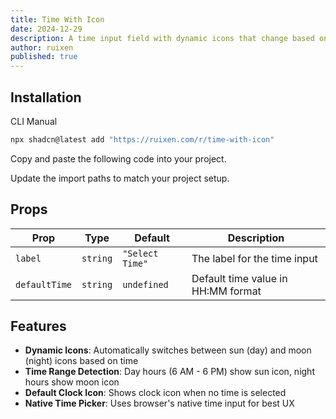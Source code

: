 ```yaml
---
title: Time With Icon
date: 2024-12-29
description: A time input field with dynamic icons that change based on the selected time
author: ruixen
published: true
---
```


<ComponentPreview name="time-with-icon-demo" />

## Installation

<Tabs defaultValue="cli">

<TabsList>
  <TabsTrigger value="cli">CLI</TabsTrigger>
  <TabsTrigger value="manual">Manual</TabsTrigger>
</TabsList>
<TabsContent value="cli">

```bash
npx shadcn@latest add "https://ruixen.com/r/time-with-icon"
```

</TabsContent>

<TabsContent value="manual">

<Steps>

<Step>Copy and paste the following code into your project.</Step>

<ComponentSource name="time-with-icon" />

<Step>Update the import paths to match your project setup.</Step>

</Steps>

</TabsContent>

</Tabs>

## Props

| Prop          | Type     | Default         | Description                        |
| ------------- | -------- | --------------- | ---------------------------------- |
| `label`       | `string` | `"Select Time"` | The label for the time input       |
| `defaultTime` | `string` | `undefined`     | Default time value in HH:MM format |

## Features

- **Dynamic Icons**: Automatically switches between sun (day) and moon (night) icons based on time
- **Time Range Detection**: Day hours (6 AM - 6 PM) show sun icon, night hours show moon icon
- **Default Clock Icon**: Shows clock icon when no time is selected
- **Native Time Picker**: Uses browser's native time input for best UX
